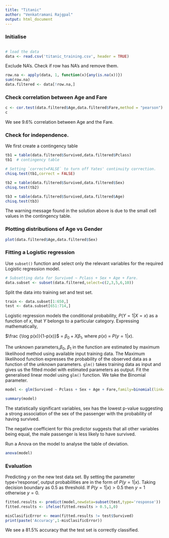 ```yaml
---
title: "Titanic"
author: "Venkatramani Rajgpal"
output: html_document
---
```

### Initialise
```r

```


```r
# load the data
data <- read.csv('titanic_training.csv', header = TRUE)
```


Exclude NA's. Check if row has NA's and remove them. 

```r
row.na <- apply(data, 1, function(x){any(is.na(x))})
sum(row.na)
data.filtered <- data[!row.na,]
```

### Check correlation between Age and Fare
```r
c <- cor.test(data.filtered$Age,data.filtered$Fare,method = "pearson") 
c
```
We see 9.6% correlation between Age and the Fare. 



### Check for independence.  
We first create a contingency table
```r
tb1 = table(data.filtered$Survived,data.filtered$Pclass)
tb1  # contingency table

# Setting `correct=FALSE` to turn off Yates' continuity correction.
chisq.test(tb1,correct = FALSE)

tb2 = table(data.filtered$Survived,data.filtered$Sex)
chisq.test(tb2)

tb3 = table(data.filtered$Survived,data.filtered$Age)
chisq.test(tb3)
```
The warning message found in the solution above is due to the small cell values in the contingency table. 


### Plotting distributions of Age vs Gender
```r
plot(data.filtered$Age,data.filtered$Sex)
```

### Fitting a Logistic regression 

Use `subset()` function and select only the relevant variables for the required Logistic regression model.  
```r
# Subsetting data for Survived ~ Pclass + Sex + Age + Fare.
data.subset <- subset(data.filtered,select=c(2,3,5,6,10))
```

Split the data into training set and test set.
```r
train <- data.subset[1:650,]
test <- data.subset[651:714,]
```

Logistic regression models the conditional probability, $P(Y = 1|X = x)$ as a function of $x$, that $Y$ belongs to a particular category. Expressing mathematically, 

$\frac {\log p(x)}{1-p(x)}$ = $\beta_0 + X \beta_1$, where $p(x)$ = $P(y=1|x)$. 

The unknown parameters,$\beta_0$, $\beta_1$ in the function are estimated by maximum likelihood method using available input training data. The Maximum likelihood function expresses the probability of the observed data as a function of the unknown parameters. 
`glm()` takes training data as input and gives us the fitted model with estimated parameters as output. Fit the generalised linear model using `glm()` function. We take the Binomial parameter. 
```r
model <- glm(Survived ~ Pclass + Sex + Age + Fare,family=binomial(link='logit'),data=train)

summary(model)
```
The statistically significant variables, sex has the lowest p-value suggesting a strong association of the sex of the passenger with the probability of having survived. 

The negative coefficient for this predictor suggests that all other variables being equal, the male passenger is less likely to have survived. 

Run a Anova on the model to analyse the table of deviation. 
```r
anova(model)
```

### Evaluation
Predicting $y$ on the new test data set. 
By setting the parameter type='response', output probabilities are in the form of $P(y=1|x)$. Taking decision boundary as 0.5 as threshold. If $P(y=1|x)>0.5$ then $y = 1$ otherwise $y=0$. 

```r

fitted.results <- predict(model,newdata=subset(test,type='response'))
fitted.results <- ifelse(fitted.results > 0.5,1,0)

misClasificError <- mean(fitted.results != test$Survived)
print(paste('Accuracy',1-misClasificError))

```
We see a 81.5% accuracy that the test set is correctly classified. 
